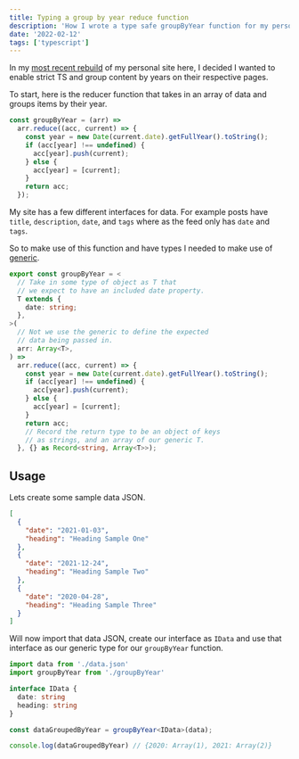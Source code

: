 ```yaml
---
title: Typing a group by year reduce function
description: 'How I wrote a type safe groupByYear function for my personal site.'
date: '2022-02-12'
tags: ['typescript']
---
```


In my [most recent rebuild](https://github.com/alexcarpenter/alexcarpenter-next/releases/tag/v2.0.0) of my personal site here, I decided I wanted to enable strict TS and group content by years on their respective pages.

To start, here is the reducer function that takes in an array of data and groups items by their year.

```js:filename=groupByYear.js
const groupByYear = (arr) =>
  arr.reduce((acc, current) => {
    const year = new Date(current.date).getFullYear().toString();
    if (acc[year] !== undefined) {
      acc[year].push(current);
    } else {
      acc[year] = [current];
    }
    return acc;
  });
```

My site has a few different interfaces for data. For example posts have `title`, `description`, `date`, and `tags` where as the feed only has `date` and `tags`.

So to make use of this function and have types I needed to make use of [generic](https://www.typescriptlang.org/docs/handbook/2/generics.html).

```ts:filename=groupByYear.ts
export const groupByYear = <
  // Take in some type of object as T that
  // we expect to have an included date property.
  T extends {
    date: string;
  },
>(
  // Not we use the generic to define the expected
  // data being passed in.
  arr: Array<T>,
) =>
  arr.reduce((acc, current) => {
    const year = new Date(current.date).getFullYear().toString();
    if (acc[year] !== undefined) {
      acc[year].push(current);
    } else {
      acc[year] = [current];
    }
    return acc;
    // Record the return type to be an object of keys
    // as strings, and an array of our generic T.
  }, {} as Record<string, Array<T>>);
```

## Usage

Lets create some sample data JSON.

```json:filename=data.json
[
  {
    "date": "2021-01-03",
    "heading": "Heading Sample One"
  },
  {
    "date": "2021-12-24",
    "heading": "Heading Sample Two"
  },
  {
    "date": "2020-04-28",
    "heading": "Heading Sample Three"
  }
]
```

Will now import that data JSON, create our interface as `IData` and use that interface as our generic type for our `groupByYear` function.

```ts:filename=main.ts
import data from './data.json'
import groupByYear from './groupByYear'

interface IData {
  date: string
  heading: string
}

const dataGroupedByYear = groupByYear<IData>(data);

console.log(dataGroupedByYear) // {2020: Array(1), 2021: Array(2)}
```